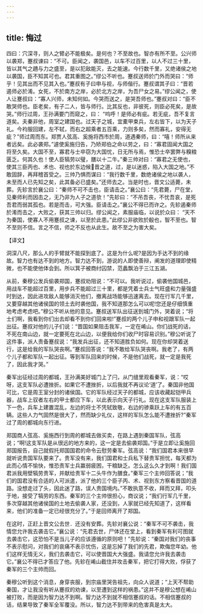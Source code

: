 ```yaml
---
---
---
```

title: 悔过
---



四曰：穴深寻，则人之臂必不能极矣。是何也？不至故也。智亦有所不至。公兴师以袭郑，蹇叔谏曰：“不可。臣闻之，袭国邑，以车不过百里，以人不过三十里，皆以其气之趫与力之盛至，是以犯敌能灭，去之能速。今行数千里，又绝诸侯之地以袭国，臣不知其可也。君其重图之。”缪公不听也。蹇叔送师於门外而哭曰：“师乎！见其出而不见其入也。”蹇叔有子曰申与视，与师偕行。蹇叔谓其子曰：“晋若遏师必於淆。女死，不於南方之岸，必於北方之岸，为吾尸女之易。”缪公闻之，使人让蹇叔曰：“寡人兴师，未知何如。今哭而送之，是哭吾师也。”蹇叔对曰：“臣不敢哭师也。臣老矣，有子二人，皆与师行。比其反也，非彼死，则臣必死矣，是故哭。”师行过周，王孙满要门而窥之，曰： “呜呼！是师必有疵。若无疵，吾不复言道矣。夫秦非他，周室之建国也。过天子之城，宜橐甲束兵，左右皆下，以为天子礼。今袀服回建，左不轼，而右之超乘者五百乘，力则多矣，然而寡礼，安得无疵？”师过周而东。郑贾人弦高、奚施将西市於周，道遇秦师，曰：“嘻！师所从来者远矣。此必袭郑。”遽使奚施归告，乃矫郑伯之命以劳之，曰：“寡君固闻大国之将至久矣。大国不至，寡君与士卒窃为大国忧，日无所与焉，惟恐士卒罢弊与糗粮匮乏。何其久也！使人臣犒劳以璧，膳以十二牛。”秦三帅对曰：“寡君之无使也，使其三臣丙也、术也、视也於东边候晋之道，过，是以迷惑，陷入大国之地。”不敢固辞，再拜稽首受之。三帅乃惧而谋曰：“我行数千里，数绝诸侯之地以袭人，未至而人已先知之矣，此其备必已盛矣。”还师去之。当是时也，晋文公适薨，未葬。先轸言於襄公曰：“秦师不可不击也，臣请击之。”襄公曰：“先君薨，尸在堂，见秦师利而因击之，无乃非为人子之道欤！”先轸曰：“不吊吾丧，不忧吾哀，是死吾君而弱其孤也。若是而击，可大强。臣请击之。”襄公不得已而许之。先轸遏秦师於淆而击之，大败之，获其三帅以归。缪公闻之，素服庙临，以说於众曰： “天不为秦国，使寡人不用蹇叔之谏，以至於此患。”此缪公非欲败於殽也，智不至也。智不至则不信。言之不信，师之不反也从此生。故不至之为害大矣。

【译文】

洞深八尺，那么人的手臂就不能探到底了。这是为什么呢?是因为手达不到的缘故。智力也有达不到的地方。智力达不到，游说的人即使善辩，阐发的道理即使精微，也不能使他体会到。所以箕子被商纣囚禁，范蠡飘泊于三江五湖。

从前，秦穆公发兵偷袭郑国，蹇叔劝阻说：“不可以。我听说过，偷袭他国城邑，用战车不能超过百里，用步兵不能超过三十里，都是凭着士兵士气旺盛和力量强盛时到达，因此进攻敌人能够消灭他们，撤离战场能够迅速离去。现在行军几千里，又要穿越其他诸侯国的领土去时袭他国，我不知道那怎么可以呢!您还是仔细慎重地考虑考虑吧。”穆公不听从他的意见。蹇叔送军队出征送到城门外，哭着说；“将士们啊，我看到你们出去却看不到你们回来啦!”蹇叔的两个儿子申和视跟军队一起出征。蹇叔对他的儿子们说：“晋国如果阻击我军，一定在崤山。你们战死的话，不死在南山边，就一定要死在北山边，以便我给你们收尸时容易识别。”穆公听说了这件事，派人责备蹇叔说：“我发兵出征，还不知道胜负如何。现在你却哭着送行，这是给我的军队哭丧啊。”蹇叔回答说：“我不敢给军队哭丧啊。我老了，有两个儿子都和军队一起出征。等到军队回来的时候，不是他们战死，就一定是我死了，因此我才哭。”

秦军出征经过周的都城，王孙满美好城门上了闩，从门缝里观看秦军，说：“哎呀，这支军队必遭挫折。如果它不遭挫折，以后我就不再议论‘道’了。秦国非他国可比，它是周王室分封的诸侯国。它的军队经过天子的都城，应该收藏起铠甲兵器，战车上驭者左右的甲士都应下车，以此表示向天子行礼。现在这支军队服装上下一色，兵车上建置混乱，左边的将士不凭轼致敬，右边的骖乘跃上车的有五百辆。这些人力气固然是很大了，然而缺少礼仪，这样的军队怎么能不遭挫折?”秦军过了周的都城向东行进。

郑国商人弦高、奚施西行到周的都城去做买卖，在路上遇到秦国军队，弦高说；“啊!这支军队是从很远的地方来的，这一定是去偷袭郑国。”于是立即让奚施回郑国报告，自己就假托郑国国君的命令云慰劳秦军。弦高说：“我们国君本来很早就听说贵国军队要来了。贵军没有来，我们国君和士兵私下替贵军担忧，每天都为此而心情不愉快，惟恐责军士兵赢弱疲困，干粮缺乏。怎么这么久才到啊！我们国君派我用壁犒劳贵军，并献给贵军十二头牛作为膳食。”秦军三个主帅回答说；“我们的国君没有合适的人可派遣，派了他的三个臣子丙、术、视到东方察看晋国的道路。没想走过了头，因此迷了路，误人贵国境内。”不敢执意不收，拜而又拜，叩头于地，接受了犒劳的东西。秦军的三个主帅很担心，商议说；“我们行军几千里，多次穿越其他诸侯国的土地去偷袭人家，还没到，人家就已经先知道了，这样看来，他们的准备一定已经很充分了。”于是回师离开了郑国。

在这时，正赶上晋文公去世．还没有安葬。先轸对襄公说：“秦军不可不袭击，我情您允许我去袭击它。”襄公说：“先君去世，尸体还在堂上，看到秦军有利可图就去袭击它，这恐怕不是当儿子的应该遵循的原则吧！”先轸说：“秦国对我们的丧事不表示慰问，对我们的哀痛不表示忧伤，这是忘掉了我们的先君，欺侮您年幼。他们这样无情无义，我们去袭击它，可以使晋国大大强盛。我请您允许我去袭击它。”襄公不得已才答应了他。先轸在崤山截住并攻击秦军，把它打得大败，俘获了秦军的三个主帅而回。

秦穆公听到这个消息，身穿丧服，到宗庙里哭告祖先，向众人说道；“上天不帮助秦国，才让我没有听从蹇叔的劝谏，以至遭到这样的祸患。”这并不是穆公想在崤山被打败，而是因为智力达不到啊。智力达不到就不相信蹇叔的话。不相信蹇叔的话，结果导致了秦军全军覆没。所以，智力达不到带来的危害真是太大。